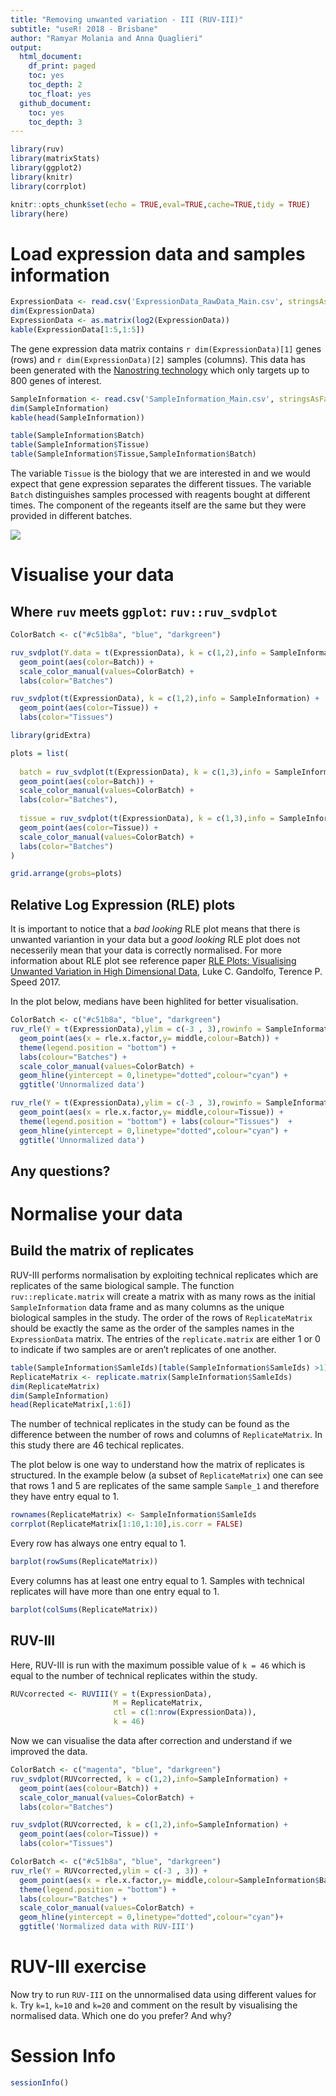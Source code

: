 ```yaml
---
title: "Removing unwanted variation - III (RUV-III)"
subtitle: "useR! 2018 - Brisbane"
author: "Ramyar Molania and Anna Quaglieri"
output:
  html_document:
    df_print: paged
    toc: yes
    toc_depth: 2
    toc_float: yes
  github_document:
    toc: yes
    toc_depth: 3
---
```



```r
library(ruv)
library(matrixStats)
library(ggplot2)
library(knitr)
library(corrplot)
```

```r
knitr::opts_chunk$set(echo = TRUE,eval=TRUE,cache=TRUE,tidy = TRUE)
library(here)
```

# Load expression data and samples information

```r
ExpressionData <- read.csv('ExpressionData_RawData_Main.csv', stringsAsFactors = FALSE, as.is = TRUE, row.names = 1)
dim(ExpressionData)
ExpressionData <- as.matrix(log2(ExpressionData))
kable(ExpressionData[1:5,1:5])
```

The gene expression data matrix contains `r dim(ExpressionData)[1]` genes (rows) and `r dim(ExpressionData)[2]` samples (columns). This data has been generated with the [Nanostring technology](https://www.nanostring.com/) which only targets up to 800 genes of interest.

```r
SampleInformation <- read.csv('SampleInformation_Main.csv', stringsAsFactors = FALSE, as.is = TRUE)
dim(SampleInformation)
kable(head(SampleInformation))
```

```r
table(SampleInformation$Batch)
table(SampleInformation$Tissue)
table(SampleInformation$Tissue,SampleInformation$Batch)
```


The variable `Tissue` is the biology that we are interested in and we would expect that gene expression separates the different tissues. The variable `Batch` distinguishes samples processed with reagents bought at different times. The component of the regeants itself are the same but they were provided in different batches. 

![](replicate_plot.png)

# Visualise your data

## Where `ruv` meets `ggplot`: `ruv::ruv_svdplot`

```r
ColorBatch <- c("#c51b8a", "blue", "darkgreen") 

ruv_svdplot(Y.data = t(ExpressionData), k = c(1,2),info = SampleInformation) + 
  geom_point(aes(color=Batch)) + 
  scale_color_manual(values=ColorBatch) + 
  labs(color="Batches")
```

```r

ruv_svdplot(t(ExpressionData), k = c(1,2),info = SampleInformation) + 
  geom_point(aes(color=Tissue)) + 
  labs(color="Tissues")

```

```r
library(gridExtra)

plots = list(
  
  batch = ruv_svdplot(t(ExpressionData), k = c(1,3),info = SampleInformation) + 
  geom_point(aes(color=Batch)) +
  scale_color_manual(values=ColorBatch) +
  labs(color="Batches"),
  
  tissue = ruv_svdplot(t(ExpressionData), k = c(1,3),info = SampleInformation) + 
  geom_point(aes(color=Tissue)) +
  scale_color_manual(values=ColorBatch) +
  labs(color="Batches")
)

grid.arrange(grobs=plots)
```


## Relative Log Expression (RLE) plots

It is important to notice that a *bad looking* RLE plot means that there is unwanted variantion in your data but a *good looking* RLE plot does not necesserily mean that your data is correctly normalised. For more information about RLE plot see reference paper [
RLE Plots: Visualising Unwanted Variation in High Dimensional Data](https://arxiv.org/abs/1704.03590), Luke C. Gandolfo, Terence P. Speed 2017.

In the plot below, medians have been highlited for better visualisation.

```r
ColorBatch <- c("#c51b8a", "blue", "darkgreen") 
ruv_rle(Y = t(ExpressionData),ylim = c(-3 , 3),rowinfo = SampleInformation) + 
  geom_point(aes(x = rle.x.factor,y= middle,colour=Batch)) + 
  theme(legend.position = "bottom") + 
  labs(colour="Batches") +
  scale_color_manual(values=ColorBatch) + 
  geom_hline(yintercept = 0,linetype="dotted",colour="cyan") +
  ggtitle('Unnormalized data')
```


```r
ruv_rle(Y = t(ExpressionData),ylim = c(-3 , 3),rowinfo = SampleInformation) + 
  geom_point(aes(x = rle.x.factor,y= middle,colour=Tissue)) + 
  theme(legend.position = "bottom") + labs(colour="Tissues")  + 
  geom_hline(yintercept = 0,linetype="dotted",colour="cyan") + 
  ggtitle('Unnormalized data')
```

## Any questions?

# Normalise your data 

## Build the matrix of replicates 

RUV-III performs normalisation by exploiting technical replicates which are replicates of the same biological sample. The function `ruv::replicate.matrix` will create a matrix with as many rows as the initial `SampleInformation` data frame and as many columns as the unique biological samples in the study. The order of the rows of `ReplicateMatrix` should be exactly the same as the order of the samples names in the `ExpressionData` matrix. The entries of the `replicate.matrix` are either 1 or 0 to indicate if two samples are or aren't replicates of one another. 

```r
table(SampleInformation$SamleIds)[table(SampleInformation$SamleIds) >1]
ReplicateMatrix <- replicate.matrix(SampleInformation$SamleIds)
dim(ReplicateMatrix)
dim(SampleInformation)
head(ReplicateMatrix[,1:6])
```

The number of technical replicates in the study can be found as the difference between the number of rows and columns of `ReplicateMatrix`. In this study there are 46 techical replicates.


The plot below is one way to understand how the matrix of replicates is structured. In the example below (a subset of `ReplicateMatrix`) one can see that rows 1 and 5 are replicates of the same sample `Sample_1` and therefore they have entry equal to 1. 

```r
rownames(ReplicateMatrix) <- SampleInformation$SamleIds
corrplot(ReplicateMatrix[1:10,1:10],is.corr = FALSE)
```

Every row has always one entry equal to 1. 

```r
barplot(rowSums(ReplicateMatrix))
```

Every columns has at least one entry equal to 1. Samples with technical replicates will have more than one entry equal to 1. 

```r
barplot(colSums(ReplicateMatrix))
```

## RUV-III 

Here, RUV-III is run with the maximum possible value of `k = 46` which is equal to the number of technical replicates within the study.

```r
RUVcorrected <- RUVIII(Y = t(ExpressionData), 
                       M = ReplicateMatrix, 
                       ctl = c(1:nrow(ExpressionData)), 
                       k = 46)
```

Now we can visualise the data after correction and understand if we improved the data.

```r
ColorBatch <- c("magenta", "blue", "darkgreen") 
ruv_svdplot(RUVcorrected, k = c(1,2),info=SampleInformation) + 
  geom_point(aes(colour=Batch)) +  
  scale_color_manual(values=ColorBatch) + 
  labs(color="Batches")
```

```r
ruv_svdplot(RUVcorrected, k = c(1,2),info=SampleInformation) + 
  geom_point(aes(color=Tissue)) + 
  labs(color="Tissues")
```

```r
ColorBatch <- c("#c51b8a", "blue", "darkgreen") 
ruv_rle(Y = RUVcorrected,ylim = c(-3 , 3)) + 
  geom_point(aes(x = rle.x.factor,y= middle,colour=SampleInformation$Batch)) + 
  theme(legend.position = "bottom") + 
  labs(colour="Batches") +
  scale_color_manual(values=ColorBatch) + 
  geom_hline(yintercept = 0,linetype="dotted",colour="cyan")+
  ggtitle('Normalized data with RUV-III')
```

# RUV-III exercise

Now try to run `RUV-III` on the unnormalised data using different values for `k`. Try `k=1`, `k=10` and `k=20` and comment on the result by visualising the normalised data. Which one do you prefer? And why?

# Session Info

```r
sessionInfo()
```

